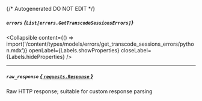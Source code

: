 {/* Autogenerated DO NOT EDIT  */}

##### `errors` *{`List[errors.GetTranscodeSessionsErrors]`}*

<Collapsible content={() => import('/content/types/models/errors/get_transcode_sessions_errors/python.mdx')} openLabel={Labels.showProperties} closeLabel={Labels.hideProperties} />


---
##### `raw_response` [*{ `requests.Response` }*](https://requests.readthedocs.io/en/latest/api/#requests.Response)
Raw HTTP response; suitable for custom response parsing


